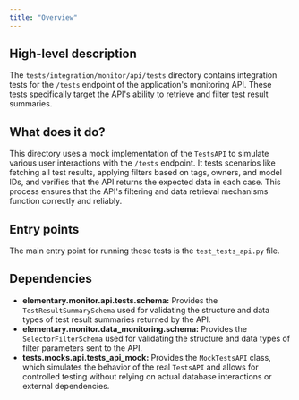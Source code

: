 ```yaml
---
title: "Overview"
---
```


## High-level description
The `tests/integration/monitor/api/tests` directory contains integration tests for the `/tests` endpoint of the application's monitoring API. These tests specifically target the API's ability to retrieve and filter test result summaries.

## What does it do?
This directory uses a mock implementation of the `TestsAPI` to simulate various user interactions with the `/tests` endpoint. It tests scenarios like fetching all test results, applying filters based on tags, owners, and model IDs, and verifies that the API returns the expected data in each case. This process ensures that the API's filtering and data retrieval mechanisms function correctly and reliably.

## Entry points
The main entry point for running these tests is the `test_tests_api.py` file.

## Dependencies
* **elementary.monitor.api.tests.schema:** Provides the `TestResultSummarySchema` used for validating the structure and data types of test result summaries returned by the API.
* **elementary.monitor.data_monitoring.schema:** Provides the `SelectorFilterSchema` used for validating the structure and data types of filter parameters sent to the API.
* **tests.mocks.api.tests_api_mock:** Provides the `MockTestsAPI` class, which simulates the behavior of the real `TestsAPI` and allows for controlled testing without relying on actual database interactions or external dependencies. 
